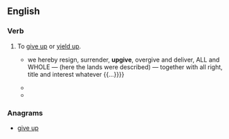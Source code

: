 ==English==

===Verb===
{{en-verb|upgives|upgiving|upgave|upgiven}}

# {{context|transitive|obsolete|poetic|Scottish law}} To [[give up]] or [[yield up]].
#*{{quote-book|year=1811|author=Robert Bell|title=A System of the Forms of Deeds Used in Scotland|url=http://books.google.com/books?id=KrA2AAAAIAAJ|page=116
|passage={{...}} we hereby resign, surrender, '''upgive''', overgive and deliver, ALL and WHOLE — (here the lands were described) — together with all right, title and interest whatever {{...}}}}
#*{{quote-book|year=1849|author=[[w:Robert Wharton Landis|Robert Wharton Landis]]|title=Liberty's Triumph: A Poem|url=http://books.google.com/books?id=ai81AAAAMAAJ|page=255
|passage=Then, too, are Jersey's sons all resolute, / Repairing to the camp in numbers great, / Their sufferings to avenge upon the foe, / Which all must cease should Jersey be '''upgiven'''.}}
#*{{quote-book|year=1906|author=[[w:Charles Montagu Doughty|Charles Montagu Doughty]]|title=The Dawn in Britain|url=http://books.google.com/books?id=RPPoer0jfqwC|page=4
|passage=There fell a sudden rain then, from the gods: / Which glisters, in the sun, like golden hairs; / And earth '''upgave''' sweet savour of her sod, / Mingled with iron stink of sweat and blood.}}

===Anagrams===
* [[give up#English|give up]]